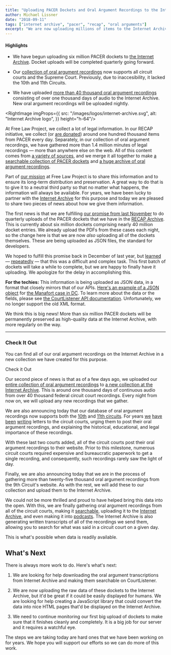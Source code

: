 ```yaml
---
title: "Uploading PACER Dockets and Oral Argument Recordings to the Internet Archive "
author: Michael Lissner
date: "2018-09-11"
tags: ["internet archive", "pacer", "recap", "oral arguments"]
excerpt: "We are now uploading millions of items to the Internet Archive for permanent preservation."
---
```



<div className="well">
<h4>Highlights</h4>
<ul>
  <li><p>We have begun uploading six million PACER dockets to <a href="https://archive.org/details/usfederalcourts" target="_blank">the Internet Archive</a>. Docket uploads will be completed quarterly going forward.</p></li>
 
  <li><p>Our <a href="https://www.courtlistener.com/audio/" target="_blank">collection of oral argument recordings</a> now supports all circuit courts and the Supreme Court. Previously, due to inaccesibility, it lacked the 10th and 11th Circuits.</p></li>
 
  <li><p>We have uploaded <a href="https://archive.org/details/uscourtsoralarguments" target="_blank">more than 40 thousand oral argument recordings</a> consisting of over one thousand days of audio to the Internet Archive. New oral argument recordings will be uploaded nightly.</p></li>
</ul>
</div>

<RightImage imgProps={{
  src: "/images/logos/internet-archive.svg",
  alt: "Internet Archive logo",
}} height="h-64"/>

At Free Law Project, we collect a lot of legal information. In our RECAP initiative, we collect (or [are donated][recap]) around one hundred thousand items from PACER every day. Separately, in our collection of oral argument recordings, we have gathered more than 1.4 million minutes of legal recordings — more than anywhere else on the web. All of this content comes from [a variety of sources][coverage], and we merge it all together to make [a searchable collection of PACER dockets][recap-archive] and [a huge archive of oral argument recordings][oa].

Part of [our mission][mission] at Free Law Project is to share this information and to ensure its long-term distribution and preservation. A great way to do that is to give it to a neutral third party so that no matter what happens, the information will always be available. For years, we have been lucky to partner with the [Internet Archive][ia] for this purpose and today we are pleased to share two pieces of news about how we give them information.

The first news is that we are fulfilling [our promise from last November][promise] to do quarterly uploads of the PACER dockets that we have in the [RECAP Archive][recap-archive]. This is currently about six million dockets comprising nearly 40 million docket entries. We already upload the PDFs from these cases each night, so the change here is that we are now *also* uploading all of the dockets themselves. These are being uploaded as JSON files, the standard for developers.

We hoped to fulfill this promise back in December of last year, but [learned][gh1] — [repeatedly][gh2] — that this was a difficult and complex task. This first batch of dockets will take a while to complete, but we are happy to finally have it uploading. We apologize for the delay in accomplishing this.

<AlertBox>
<p><strong>For the techies:</strong> This information is being uploaded as JSON data, in a format that closely mirrors that of our APIs. <a href="https://archive.org/download/gov.uscourts.dcd.190597/gov.uscourts.dcd.190597.docket.json">Here's an example of a JSON object</a> for <a href="https://www.courtlistener.com/docket/6183591/united-states-v-manafort/">the Manafort case in DC</a>. To learn more about the data or the fields, please see <a href="https://www.courtlistener.com/api/rest-info/">the CourtListener API documentation</a>. Unfortunately, we no longer support the old XML format.</p>
</AlertBox>

We think this is big news! More than six million PACER dockets will be permanently preserved as high-quality data at the Internet Archive, with more regularly on the way.

---

<RightInfoBox>
  <h3 className={"mt-0"}>Check It Out</h3>
  <p>You can find all of our oral argument recordings on the Internet Archive in a new collection we have created for this purpose.</p>
  <WideWhiteButton href="https://archive.org/details/uscourtsoralarguments">Check it Out</WideWhiteButton>
</RightInfoBox>

Our second piece of news is that as of a few days ago, we uploaded our [entire collection of oral argument recordings][oa] to [a new collection at the Internet Archive][archive-oa]. This is around one thousand days of continuous audio from over 40 thousand federal circuit court recordings. Every night from now on, we will upload any new recordings that we gather.

We are also announcing today that our database of oral argument recordings now supports both the [10th][ca10] and [11th circuits][ca11]. For years [we][letter1] [have][letter2] [been][letter3] [writing][letter4] letters to the circuit courts, urging them to post their oral argument recordings, and explaining the historical, educational, and legal importance of these recordings. 

With these last two courts added, all of the circuit courts post their oral argument recordings to their website. Prior to this milestone, numerous circuit courts required expensive and bureaucratic paperwork to get a single recording, and consequently, such recordings rarely saw the light of day.

Finally, we are also announcing today that we are in the process of gathering more than twenty-five thousand oral argument recordings from the 9th Circuit's website. As with the rest, we will add these to our collection and upload them to the Internet Archive.

We could not be more thrilled and proud to have helped bring this data into the open. With this, we are finally gathering oral argument recordings from all of the circuit courts, making it [searchable][oa], uploading it to the [Internet Archive][archive-oa], and even making it into [podcasts][podcasts]. The Internet Archive is also generating written transcripts of all of the recordings we send them, allowing you to search for what was said in a circuit court on a given day. 

This is what's possible when data is readily available. 


## What's Next

There is always more work to do. Here's what's next:

1. We are looking for help downloading the oral argument transcriptions from Internet Archive and making them searchable on CourtListener.

1. We are now uploading the raw data of these dockets to the Internet Archive, but it'd be great if it could be easily displayed for humans. We are looking for help creating a JavaScript library that could convert the data into nice HTML pages that'd be displayed on the Internet Archive.

1. We need to continue monitoring our first big upload of dockets to make sure that it finishes cleanly and completely. It is a big job for our server and it requires a watchful eye.

The steps we are taking today are hard ones that we have been working on for years. We hope you will support our efforts so we can do more of this work.


[ia]: https://archive.org
[archive-oa]: https://archive.org/details/uscourtsoralarguments

[c]: /contact/
[letter1]: /pdf/letters/Free%20Law%20Project%20Letter%20to%20CA2%20re%20Oral%20Argument%20Publication.pdf
[letter2]: /pdf/letters/letter-to-ca11-re-oral-arguments.pdf
[letter3]: /pdf/letters/letter-to-ca11-re-oral-arguments-rule-changes.pdf
[letter4]: /pdf/letters/letter-to-tim-tymkovich-re-oral-argument-recordings-at-ca10.pdf
[mission]: /about/

[promise]: /2017/11/13/new-recap/

[recap]: /recap/

[api]: https://www.courtlistener.com/api/
[ca10]: https://www.courtlistener.com/?type=oa&order_by=score+desc&court=ca10
[ca11]: https://www.courtlistener.com/?type=oa&order_by=score+desc&court=ca11
[coverage]: https://www.courtlistener.com/coverage/
[oa]: https://www.courtlistener.com/audio/
[podcasts]: https://www.courtlistener.com/podcasts/
[recap-archive]: https://www.courtlistener.com/recap/

[gh1]: https://github.com/freelawproject/courtlistener/issues/783#issue-284855210
[gh2]: https://github.com/freelawproject/courtlistener/issues/783#issuecomment-410094127
